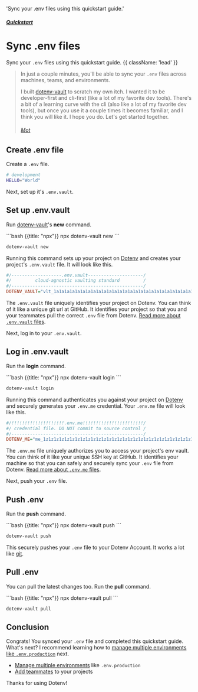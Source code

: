 

  'Sync your .env files using this quickstart guide.'

##### [Quickstart](/docs/quickstart)
# Sync .env files

Sync your `.env` files using this quickstart guide. {{ className: 'lead' }}

<div className="not-prose grid grid-flow-col auto-cols-max gap-x-6 gap-y-10">
  <a href="/docs/languages/nodejs"><NodeIcon className="h-9 w-9 text-[#339933]"/></a>
  <a href="/docs/languages/python"><PythonIcon className="h-9 w-9 text-[#3776AB]"/></a>
  <a href="/docs/languages/ruby"><RubyIcon className="h-9 w-9 text-[#CC342D]"/></a>
  <a href="/docs/languages/go"><GoIcon className="h-10 w-10 text-[#00ADD8]"/></a>
  <a href="/docs/languages/php"><PhpIcon className="h-10 w-10 text-[#777BB4]"/></a>
</div>

> In just a couple minutes, you'll be able to sync your `.env` files across machines, teams, and environments.
> 
> I built [dotenv-vault](https://github.com/dotenv-org/dotenv-vault) to scratch my own itch. I wanted it to be developer-first and cli-first (like a lot of my favorite dev tools). There's a bit of a learning curve with the cli (also like a lot of my favorite dev tools), but once you use it a couple times it becomes familiar, and I think you will like it. I hope you do. Let's get started together.
> ###### [Mot](https://github.com/motdotla)

## Create .env file

Create a `.env` file.

```bash {{ title: ".env" }}
# development
HELLO="World"
```

Next, set up it's `.env.vault`.

## Set up .env.vault

Run [dotenv-vault](https://github.com/dotenv-org/dotenv-vault)'s **new** command.

<CodeGroup>
```bash {{title: "npx"}}
npx dotenv-vault new
```

```bash {{title: "Homebrew"}}
dotenv-vault new
```
</CodeGroup>

<ScreenshotBrowser url='/assets/img/docs/dotenv-new.gif' www='npx dotenv-vault new' />

Running this command sets up your project on [Dotenv](https://dotenv.org) and creates your project's `.env.vault` file. It will look like this.

```ini {{ title: ".env.vault" }}
#/-------------------.env.vault---------------------/
#/         cloud-agnostic vaulting standard         /
#/--------------------------------------------------/
DOTENV_VAULT="vlt_1a1a1a1a1a1a1a1a1a1a1a1a1a1a1a1a1a1a1a1a1a1a1a1a1a1a1a1a1a1a1a1a"
```

The `.env.vault` file uniquely identifies your project on Dotenv. You can think of it like a unique git url at GitHub. It identifies your project so that you and your teammates pull the correct `.env` file from Dotenv. [Read more about `.env.vault` files](/docs/security/env-vault).

Next, log in to your `.env.vault`.

## Log in .env.vault

Run the **login** command.

<CodeGroup>
```bash {{title: "npx"}}
npx dotenv-vault login
```

```bash {{title: "Homebrew"}}
dotenv-vault login
```
</CodeGroup>

<ScreenshotBrowser url='/assets/img/docs/dotenv-login.gif' www='npx dotenv-vault login' />

Running this command authenticates you against your project on [Dotenv](https://dotenv.org) and securely generates your `.env.me` credential. Your `.env.me` file will look like this.

```ini {{ title: ".env.me" }}
#/!!!!!!!!!!!!!!!!!!!!.env.me!!!!!!!!!!!!!!!!!!!!!!!/
#/ credential file. DO NOT commit to source control /
#/--------------------------------------------------/
DOTENV_ME="me_1z1z1z1z1z1z1z1z1z1z1z1z1z1z1z1z1z1z1z1z1z1z1z1z1z1z1z1z1z1z1z1z"
```

The `.env.me` file uniquely authorizes you to access your project's env vault. You can think of it like your unique SSH key at GitHub. It identifies your machine so that you can safely and securely sync your `.env` file from Dotenv. [Read more about `.env.me` files](/docs/security/env-me).

Next, push your `.env` file.

## Push .env

Run the **push** command.

<CodeGroup>
```bash {{title: "npx"}}
npx dotenv-vault push
```

```bash {{title: "Homebrew"}}
dotenv-vault push
```
</CodeGroup>

<ScreenshotBrowser url='/assets/img/docs/dotenv-push.gif' www='npx dotenv-vault push' />

This securely pushes your `.env` file to your Dotenv Account. It works a lot like [git](https://git-scm.com/).

## Pull .env

You can pull the latest changes too. Run the **pull** command.

<CodeGroup>
```bash {{title: "npx"}}
npx dotenv-vault pull
```

```bash {{title: "Homebrew"}}
dotenv-vault pull
```
</CodeGroup>

<ScreenshotBrowser url='/assets/img/docs/dotenv-pull.gif' www='npx dotenv-vault pull' />

## Conclusion

Congrats! You synced your `.env` file and completed this quickstart guide. What's next? I recommend learning how to [manage multiple environments like `.env.production`](/docs/quickstart/environments) next.

* [Manage multiple environments](/docs/quickstart/environments) like `.env.production`
* [Add teammates](/docs/tutorials/teammates) to your projects

Thanks for using Dotenv!
